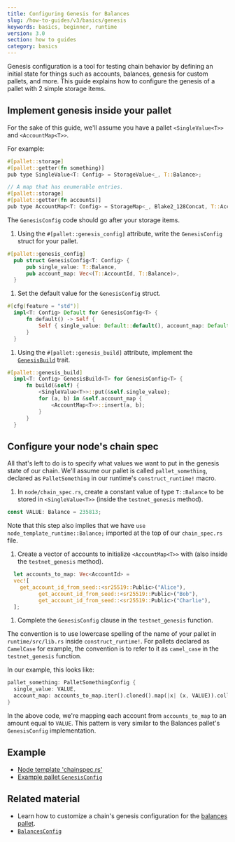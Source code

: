 ```yaml
---
title: Configuring Genesis for Balances
slug: /how-to-guides/v3/basics/genesis
keywords: basics, beginner, runtime
version: 3.0 
section: how to guides
category: basics
---
```


Genesis configuration is a tool for testing chain behavior by defining an initial state for things such as accounts, balances, genesis for custom pallets, and more. 
This guide explains how to configure the genesis of a pallet with 2 simple storage items. 

## Implement genesis inside your pallet 
For the sake of this guide, we'll assume you have a pallet `<SingleValue<T>>` and `<AccountMap<T>>`.

For example:

```rust
#[pallet::storage]
#[pallet::getter(fn something)]
pub type SingleValue<T: Config> = StorageValue<_, T::Balance>;

// A map that has enumerable entries.
#[pallet::storage]
#[pallet::getter(fn accounts)]
pub type AccountMap<T: Config> = StorageMap<_, Blake2_128Concat, T::AccountId, T::Balance>;
```

The `GenesisConfig` code should go after your storage items.

1. Using the `#[pallet::genesis_config]` attribute, write the `GenesisConfig` struct for your pallet. 
  
  ```rust
  #[pallet::genesis_config]
	pub struct GenesisConfig<T: Config> {
		pub single_value: T::Balance,
		pub account_map: Vec<(T::AccountId, T::Balance)>,
	}
  ```

1. Set the default value for the `GenesisConfig` struct.

  ```rust
  #[cfg(feature = "std")]
	impl<T: Config> Default for GenesisConfig<T> {
		fn default() -> Self {
			Self { single_value: Default::default(), account_map: Default::default() }
		}
	}
  ```

1. Using the `#[pallet::genesis_build]` attribute, implement the [`GenesisBuild`](/rustdocs/latest/frame_support/traits/trait.GenesisBuild.html) trait.

  ```rust
  #[pallet::genesis_build]
	impl<T: Config> GenesisBuild<T> for GenesisConfig<T> {
		fn build(&self) {
			<SingleValue<T>>::put(&self.single_value);
			for (a, b) in &self.account_map {
				<AccountMap<T>>::insert(a, b);
			}
		}
	}
  ```

## Configure your node's chain spec

All that's left to do is to specify what values we want to put in the genesis state of our chain.
We'll assume our pallet is called `pallet_something`, declared as `PalletSomething` in our runtime's `construct_runtime!` macro.

1. In `node/chain_spec.rs`, create a constant value of type `T::Balance` to be stored in `<SingleValue<T>>` (inside the `testnet_genesis` method).

  ```rust
  const VALUE: Balance = 235813;
  ```
  Note that this step also implies that we have `use node_template_runtime::Balance;` imported at the top of our `chain_spec.rs` file.

1. Create a vector of accounts to initialize `<AccountMap<T>>` with (also inside the `testnet_genesis` method).

  ```rust
	let accounts_to_map: Vec<AccountId> = 
    vec![
      get_account_id_from_seed::<sr25519::Public>("Alice"),
			get_account_id_from_seed::<sr25519::Public>("Bob"),
			get_account_id_from_seed::<sr25519::Public>("Charlie"),  
    ];
  ```

1. Complete the `GenesisConfig` clause in the `testnet_genesis` function.

 The convention is to use lowercase spelling of the name of your pallet in `runtime/src/lib.rs` inside `construct_runtime!`.
 For pallets declared as `CamelCase` for example, the convention is to refer to it as `camel_case` in the `testnet_genesis` function.

  In our example, this looks like:

  ```rust
  pallet_something: PalletSomethingConfig {
    single_value: VALUE,
    account_map: accounts_to_map.iter().cloned().map(|x| (x, VALUE)).collect(),
  }
  ```

In the above code, we're mapping each account from `accounts_to_map` to an amount equal to `VALUE`.
This pattern is very similar to the Balances pallet's `GenesisConfig` implementation. 

## Example

- [Node template 'chainspec.rs'][node-template-chainspec]
- [Example pallet `GenesisConfig`](/rustdocs/latest/src/pallet_example/lib.rs.html#607)

## Related material

  - Learn how to customize a chain's genesis configuration for the [balances pallet](/rustdocs/latest/pallet_balances/index.html).
  - [`BalancesConfig`][balances-config-rustdocs]

[balances-config-rustdocs]: /rustdocs/latest/node_template_runtime/type.BalancesConfig.html
[genesis-config-rustdocs]: /rustdocs/latest/pallet_balances/struct.GenesisConfig.html
[node-template-chainspec]: https://github.com/substrate-developer-hub/substrate-node-template/blob/master/node/src/chain_spec.rs#L142-L144
